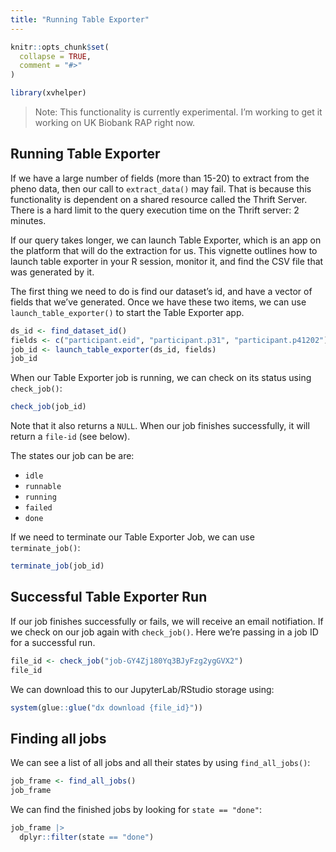 ```yaml
---
title: "Running Table Exporter"
---
```


```r
knitr::opts_chunk$set(
  collapse = TRUE,
  comment = "#>"
)
```

```r
library(xvhelper)
```

> Note: This functionality is currently experimental. I'm working to get it working on UK Biobank RAP right now.

## Running Table Exporter

If we have a large number of fields (more than 15-20) to extract from the pheno data, then our call to `extract_data()` may fail. That is because this functionality is dependent on a shared resource called the Thrift Server. There is a hard limit to the query execution time on the Thrift server: 2 minutes.

If our query takes longer, we can launch Table Exporter, which is an app on the platform that will do the extraction for us. This vignette outlines how to launch table exporter in your R session, monitor it, and find the CSV file that was generated by it.

The first thing we need to do is find our dataset's id, and have a vector of fields that we've generated. Once we have these two items, we can use `launch_table_exporter()` to start the Table Exporter app. 

```r
ds_id <- find_dataset_id()
fields <- c("participant.eid", "participant.p31", "participant.p41202")
job_id <- launch_table_exporter(ds_id, fields)
job_id
```

When our Table Exporter job is running, we can check on its status using `check_job()`:

```r
check_job(job_id)
```

Note that it also returns a `NULL`. When our job finishes successfully, it will return a `file-id` (see below).

The states our job can be are:

- `idle` 
- `runnable`
- `running`
- `failed`
- `done`

If we need to terminate our Table Exporter Job, we can use `terminate_job()`:

```r
terminate_job(job_id)
```

## Successful Table Exporter Run

If our job finishes successfully or fails, we will receive an email notifiation. If we check on our job again with `check_job()`. Here we're passing in a job ID for a successful run.

```r
file_id <- check_job("job-GY4Zj180Yq3BJyFzg2ygGVX2")
file_id
```

We can download this to our JupyterLab/RStudio storage using:

```r
system(glue::glue("dx download {file_id}"))
```

## Finding all jobs

We can see a list of all jobs and all their states by using `find_all_jobs()`:

```r
job_frame <- find_all_jobs()
job_frame
```

We can find the finished jobs by looking for `state == "done"`:

```r
job_frame |>
  dplyr::filter(state == "done")
```
